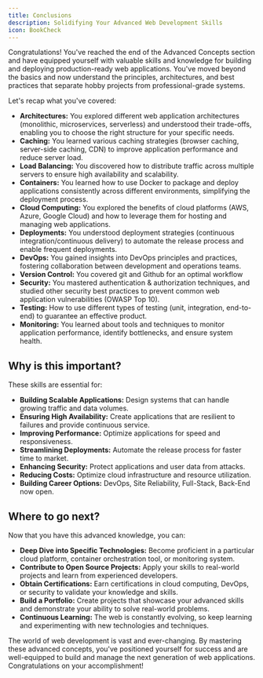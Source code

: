 ```yaml
---
title: Conclusions
description: Solidifying Your Advanced Web Development Skills
icon: BookCheck
---
```


Congratulations! You've reached the end of the Advanced Concepts section and have equipped yourself with valuable skills and knowledge for building and deploying production-ready web applications.
You've moved beyond the basics and now understand the principles, architectures, and best practices that separate hobby projects from professional-grade systems.

Let's recap what you've covered:

- **Architectures:** You explored different web application architectures (monolithic, microservices, serverless) and understood their trade-offs, enabling you to choose the right structure for your specific needs.
- **Caching:** You learned various caching strategies (browser caching, server-side caching, CDN) to improve application performance and reduce server load.
- **Load Balancing:** You discovered how to distribute traffic across multiple servers to ensure high availability and scalability.
- **Containers:** You learned how to use Docker to package and deploy applications consistently across different environments, simplifying the deployment process.
- **Cloud Computing:** You explored the benefits of cloud platforms (AWS, Azure, Google Cloud) and how to leverage them for hosting and managing web applications.
- **Deployments:** You understood deployment strategies (continuous integration/continuous delivery) to automate the release process and enable frequent deployments.
- **DevOps:** You gained insights into DevOps principles and practices, fostering collaboration between development and operations teams.
- **Version Control:** You covered git and Github for an optimal workflow
- **Security:** You mastered authentication & authorization techniques, and studied other security best practices to prevent common web application vulnerabilities (OWASP Top 10).
- **Testing:** How to use different types of testing (unit, integration, end-to-end) to guarantee an effective product.
- **Monitoring:** You learned about tools and techniques to monitor application performance, identify bottlenecks, and ensure system health.

## Why is this important?

These skills are essential for:

- **Building Scalable Applications:** Design systems that can handle growing traffic and data volumes.
- **Ensuring High Availability:** Create applications that are resilient to failures and provide continuous service.
- **Improving Performance:** Optimize applications for speed and responsiveness.
- **Streamlining Deployments:** Automate the release process for faster time to market.
- **Enhancing Security:** Protect applications and user data from attacks.
- **Reducing Costs:** Optimize cloud infrastructure and resource utilization.
- **Building Career Options:** DevOps, Site Reliability, Full-Stack, Back-End now open.

## Where to go next?

Now that you have this advanced knowledge, you can:

- **Deep Dive into Specific Technologies:** Become proficient in a particular cloud platform, container orchestration tool, or monitoring system.
- **Contribute to Open Source Projects:** Apply your skills to real-world projects and learn from experienced developers.
- **Obtain Certifications:** Earn certifications in cloud computing, DevOps, or security to validate your knowledge and skills.
- **Build a Portfolio:** Create projects that showcase your advanced skills and demonstrate your ability to solve real-world problems.
- **Continuous Learning:** The web is constantly evolving, so keep learning and experimenting with new technologies and techniques.

The world of web development is vast and ever-changing.
By mastering these advanced concepts, you've positioned yourself for success and are well-equipped to build and manage the next generation of web applications.
Congratulations on your accomplishment!
